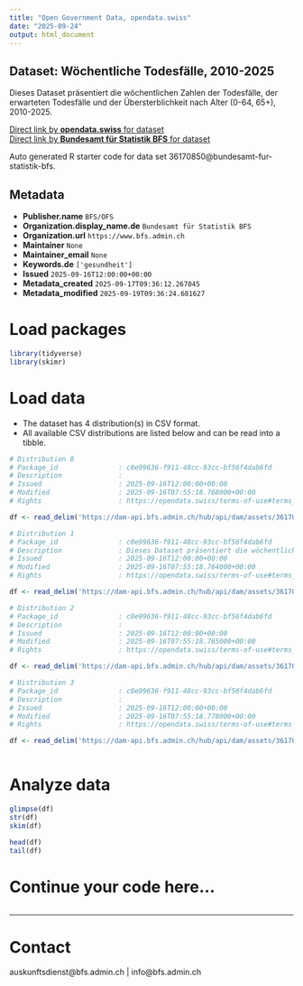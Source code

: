 ```yaml
---
title: "Open Government Data, opendata.swiss"
date: "2025-09-24"
output: html_document
---
```


## Dataset: Wöchentliche Todesfälle, 2010-2025

Dieses Dataset präsentiert die wöchentlichen Zahlen der Todesfälle, der erwarteten Todesfälle und der Übersterblichkeit nach Alter (0-64, 65+), 2010-2025.

[Direct link by **opendata.swiss** for dataset](https://opendata.swiss/de/dataset/wochentliche-todesfalle-2010-20251)<br>
[Direct link by **Bundesamt für Statistik BFS** for dataset](https://www.bfs.admin.ch/asset/de/ts-d-14.03.04.03-wr)

Auto generated R starter code for data set 36170850@bundesamt-fur-statistik-bfs.

## Metadata

- **Publisher.name** `BFS/OFS`
- **Organization.display_name.de** `Bundesamt für Statistik BFS`
- **Organization.url** `https://www.bfs.admin.ch`
- **Maintainer** `None`
- **Maintainer_email** `None`
- **Keywords.de** `['gesundheit']`
- **Issued** `2025-09-16T12:00:00+00:00`
- **Metadata_created** `2025-09-17T09:36:12.267045`
- **Metadata_modified** `2025-09-19T09:36:24.681627`


# Load packages

```r

library(tidyverse)
library(skimr)

```

# Load data

-   The dataset has 4 distribution(s) in CSV format.
-   All available CSV distributions are listed below and can be read into a tibble.

```r

# Distribution 0
# Package_id               : c0e99636-f911-48cc-93cc-bf56f4dab6fd
# Description              : 
# Issued                   : 2025-09-16T12:00:00+00:00
# Modified                 : 2025-09-16T07:55:18.768000+00:00
# Rights                   : https://opendata.swiss/terms-of-use#terms_by_ask

df <- read_delim('https://dam-api.bfs.admin.ch/hub/api/dam/assets/36170859/master')

# Distribution 1
# Package_id               : c0e99636-f911-48cc-93cc-bf56f4dab6fd
# Description              : Dieses Dataset präsentiert die wöchentlichen Zahlen der Todesfälle, der erwarteten Todesfälle und der Übersterblichkeit nach Alter (0-64, 65+), 2010-2025.
# Issued                   : 2025-09-16T12:00:00+00:00
# Modified                 : 2025-09-16T07:55:18.764000+00:00
# Rights                   : https://opendata.swiss/terms-of-use#terms_by_ask

df <- read_delim('https://dam-api.bfs.admin.ch/hub/api/dam/assets/36170873/master')

# Distribution 2
# Package_id               : c0e99636-f911-48cc-93cc-bf56f4dab6fd
# Description              : 
# Issued                   : 2025-09-16T12:00:00+00:00
# Modified                 : 2025-09-16T07:55:18.765000+00:00
# Rights                   : https://opendata.swiss/terms-of-use#terms_by_ask

df <- read_delim('https://dam-api.bfs.admin.ch/hub/api/dam/assets/36170864/master')

# Distribution 3
# Package_id               : c0e99636-f911-48cc-93cc-bf56f4dab6fd
# Description              : 
# Issued                   : 2025-09-16T12:00:00+00:00
# Modified                 : 2025-09-16T07:55:18.778000+00:00
# Rights                   : https://opendata.swiss/terms-of-use#terms_by_ask

df <- read_delim('https://dam-api.bfs.admin.ch/hub/api/dam/assets/36170869/master')



```

# Analyze data

```r

glimpse(df)
str(df)
skim(df)

head(df)
tail(df)

```

# Continue your code here...

```r

```

------------------------------------------------------------------------

# Contact

auskunftsdienst@bfs.admin.ch | info@bfs.admin.ch
